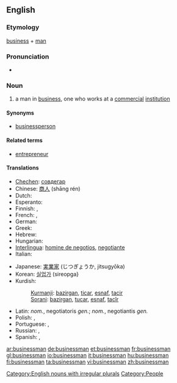 ==English==
{{wikipedia}}

===Etymology===
[[business]] + [[man]]

===Pronunciation===
* {{audio|en-us-businessman.ogg|Audio (US)}}

===Noun===
{{en-noun|businessmen}}

# a man in [[business]], one who works at a [[commercial]] [[institution]]

====Synonyms====
* [[businessperson]]

====Related terms====
* [[entrepreneur]]

====Translations====
{{trans-top|a man in business, one who works at a commercial institution}}
* [[Chechen]]: [[совдегар]]
* Chinese: [[商人]] (shāng rén)
* Dutch: {{t+|nl|zakenman|m}}
* Esperanto: {{t|eo|aferisto}}
* Finnish: {{t-|fi|liikemies}}, {{t+|fi|bisnesmies}}
* French: {{t+|fr|homme d'affaires|m}},  {{t|fr|businessman|m}}
* German: {{t-|de|Geschäftsmann|m}}
* Greek: {{t+|el|επιχειρηματίας|sc=Grek}}
* Hebrew: {{t|he|איש-עסקים|m|tr=ysh-'asaqym|sc=Hebr}}
* Hungarian: {{t+|hu|üzletember}}
* [[Interlingua]]: [[homine de negotios]], [[negotiante]]
* Italian: {{t|it|uomo d'affari|m}}
{{trans-mid}}
* Japanese: [[実業家]] (じつぎょうか, jitsugyōka)
* Korean: [[실업가]] (sireopga}
* Kurdish:
*: [[Kurmanji]]: [[bazirgan]], [[ticar]], [[esnaf]], [[tacir]]
*: [[Sorani]]: [[bazirgan]], [[tucar]], [[esnaf]], [[tacîr]]
* Latin: {{t-|la|negotiator}} ''nom.'', negotiatoris ''gen.''; {{t|la|negotians}} ''nom.'', negotiantis ''gen.''
* Polish: {{t+|pl|biznesmen|m}}, {{t-|pl|przedsiębiorca|m}}
* Portuguese: {{t|pt|empresário|m}}, {{t|pt|homem de negócios|m}}
* Russian: {{t+|ru|предприниматель|m|tr=predprinimátel’|sc=Cyrl}}, {{t+|ru|бизнесмен|m|tr=biznesmén|sc=Cyrl}}
* Spanish: {{t-|es|hombre de negocios|m}}, {{t-|es|empresario|m}}
{{trans-bottom}}

[[Category:English nouns with irregular plurals]]
[[Category:People]]

[[ar:businessman]]
[[de:businessman]]
[[et:businessman]]
[[fr:businessman]]
[[gl:businessman]]
[[io:businessman]]
[[it:businessman]]
[[hu:businessman]]
[[fi:businessman]]
[[ta:businessman]]
[[vi:businessman]]
[[zh:businessman]]